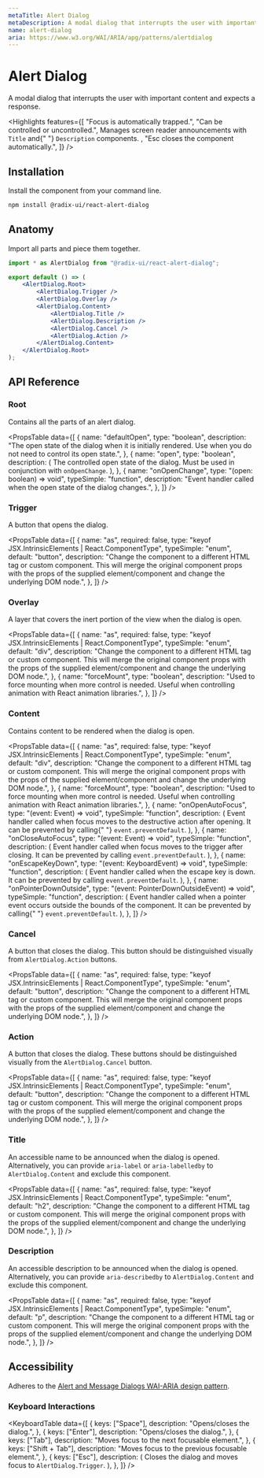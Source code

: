 ```yaml
---
metaTitle: Alert Dialog
metaDescription: A modal dialog that interrupts the user with important content and expects a response.
name: alert-dialog
aria: https://www.w3.org/WAI/ARIA/apg/patterns/alertdialog
---
```


# Alert Dialog

<Description>
	A modal dialog that interrupts the user with important content and expects a
	response.
</Description>

<Highlights
	features={[
		"Focus is automatically trapped.",
		"Can be controlled or uncontrolled.",
		<span>
			Manages screen reader announcements with <Code>Title</Code> and{" "}
			<Code>Description</Code> components.
		</span>,
		"Esc closes the component automatically.",
	]}
/>

## Installation

Install the component from your command line.

```bash
npm install @radix-ui/react-alert-dialog
```

## Anatomy

Import all parts and piece them together.

```jsx
import * as AlertDialog from "@radix-ui/react-alert-dialog";

export default () => (
	<AlertDialog.Root>
		<AlertDialog.Trigger />
		<AlertDialog.Overlay />
		<AlertDialog.Content>
			<AlertDialog.Title />
			<AlertDialog.Description />
			<AlertDialog.Cancel />
			<AlertDialog.Action />
		</AlertDialog.Content>
	</AlertDialog.Root>
);
```

## API Reference

### Root

Contains all the parts of an alert dialog.

<PropsTable
	data={[
		{
			name: "defaultOpen",
			type: "boolean",
			description:
				"The open state of the dialog when it is initially rendered. Use when you do not need to control its open state.",
		},
		{
			name: "open",
			type: "boolean",
			description: (
				<span>
					The controlled open state of the dialog. Must be used in conjunction
					with <Code>onOpenChange</Code>.
				</span>
			),
		},
		{
			name: "onOpenChange",
			type: "(open: boolean) => void",
			typeSimple: "function",
			description:
				"Event handler called when the open state of the dialog changes.",
		},
	]}
/>

### Trigger

A button that opens the dialog.

<PropsTable
	data={[
		{
			name: "as",
			required: false,
			type: "keyof JSX.IntrinsicElements | React.ComponentType<any>",
			typeSimple: "enum",
			default: "button",
			description:
				"Change the component to a different HTML tag or custom component. This will merge the original component props with the props of the supplied element/component and change the underlying DOM node.",
		},
	]}
/>

### Overlay

A layer that covers the inert portion of the view when the dialog is open.

<PropsTable
	data={[
		{
			name: "as",
			required: false,
			type: "keyof JSX.IntrinsicElements | React.ComponentType<any>",
			typeSimple: "enum",
			default: "div",
			description:
				"Change the component to a different HTML tag or custom component. This will merge the original component props with the props of the supplied element/component and change the underlying DOM node.",
		},
		{
			name: "forceMount",
			type: "boolean",
			description:
				"Used to force mounting when more control is needed. Useful when controlling animation with React animation libraries.",
		},
	]}
/>

### Content

Contains content to be rendered when the dialog is open.

<PropsTable
	data={[
		{
			name: "as",
			required: false,
			type: "keyof JSX.IntrinsicElements | React.ComponentType<any>",
			typeSimple: "enum",
			default: "div",
			description:
				"Change the component to a different HTML tag or custom component. This will merge the original component props with the props of the supplied element/component and change the underlying DOM node.",
		},
		{
			name: "forceMount",
			type: "boolean",
			description:
				"Used to force mounting when more control is needed. Useful when controlling animation with React animation libraries.",
		},
		{
			name: "onOpenAutoFocus",
			type: "(event: Event) => void",
			typeSimple: "function",
			description: (
				<span>
					Event handler called when focus moves to the destructive action after
					opening. It can be prevented by calling{" "}
					<Code>event.preventDefault</Code>.
				</span>
			),
		},
		{
			name: "onCloseAutoFocus",
			type: "(event: Event) => void",
			typeSimple: "function",
			description: (
				<span>
					Event handler called when focus moves to the trigger after closing. It
					can be prevented by calling <Code>event.preventDefault</Code>.
				</span>
			),
		},
		{
			name: "onEscapeKeyDown",
			type: "(event: KeyboardEvent) => void",
			typeSimple: "function",
			description: (
				<span>
					Event handler called when the escape key is down. It can be prevented
					by calling <Code>event.preventDefault</Code>.
				</span>
			),
		},
		{
			name: "onPointerDownOutside",
			type: "(event: PointerDownOutsideEvent) => void",
			typeSimple: "function",
			description: (
				<span>
					Event handler called when a pointer event occurs outside the bounds of
					the component. It can be prevented by calling{" "}
					<Code>event.preventDefault</Code>.
				</span>
			),
		},
	]}
/>

### Cancel

A button that closes the dialog. This button should be distinguished visually from `AlertDialog.Action` buttons.

<PropsTable
	data={[
		{
			name: "as",
			required: false,
			type: "keyof JSX.IntrinsicElements | React.ComponentType<any>",
			typeSimple: "enum",
			default: "button",
			description:
				"Change the component to a different HTML tag or custom component. This will merge the original component props with the props of the supplied element/component and change the underlying DOM node.",
		},
	]}
/>

### Action

A button that closes the dialog. These buttons should be distinguished visually from the `AlertDialog.Cancel` button.

<PropsTable
	data={[
		{
			name: "as",
			required: false,
			type: "keyof JSX.IntrinsicElements | React.ComponentType<any>",
			typeSimple: "enum",
			default: "button",
			description:
				"Change the component to a different HTML tag or custom component. This will merge the original component props with the props of the supplied element/component and change the underlying DOM node.",
		},
	]}
/>

### Title

An accessible name to be announced when the dialog is opened. Alternatively, you can provide `aria-label` or `aria-labelledby` to `AlertDialog.Content` and exclude this component.

<PropsTable
	data={[
		{
			name: "as",
			required: false,
			type: "keyof JSX.IntrinsicElements | React.ComponentType<any>",
			typeSimple: "enum",
			default: "h2",
			description:
				"Change the component to a different HTML tag or custom component. This will merge the original component props with the props of the supplied element/component and change the underlying DOM node.",
		},
	]}
/>

### Description

An accessible description to be announced when the dialog is opened. Alternatively, you can provide `aria-describedby` to `AlertDialog.Content` and exclude this component.

<PropsTable
	data={[
		{
			name: "as",
			required: false,
			type: "keyof JSX.IntrinsicElements | React.ComponentType<any>",
			typeSimple: "enum",
			default: "p",
			description:
				"Change the component to a different HTML tag or custom component. This will merge the original component props with the props of the supplied element/component and change the underlying DOM node.",
		},
	]}
/>

## Accessibility

Adheres to the [Alert and Message Dialogs WAI-ARIA design pattern](https://www.w3.org/WAI/ARIA/apg/patterns/alertdialog).

### Keyboard Interactions

<KeyboardTable
	data={[
		{
			keys: ["Space"],
			description: "Opens/closes the dialog.",
		},
		{
			keys: ["Enter"],
			description: "Opens/closes the dialog.",
		},
		{
			keys: ["Tab"],
			description: "Moves focus to the next focusable element.",
		},
		{
			keys: ["Shift + Tab"],
			description: "Moves focus to the previous focusable element.",
		},
		{
			keys: ["Esc"],
			description: (
				<span>
					Closes the dialog and moves focus to <Code>AlertDialog.Trigger</Code>.
				</span>
			),
		},
	]}
/>
